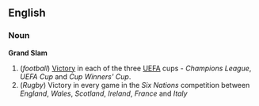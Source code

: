 ==English==
===Noun===
'''Grand Slam'''
#(''football'') [[Victory]] in each of the three [[UEFA]] cups - ''Champions League'', ''UEFA Cup'' and ''Cup Winners' Cup''.
#(''Rugby'') Victory in every game in the ''Six Nations'' competition between ''England'', ''Wales'', ''Scotland'', ''Ireland'', ''France'' and ''Italy''